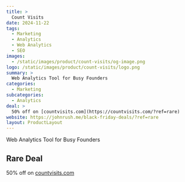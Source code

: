 ```yaml
---
title: >
  Count Visits
date: 2024-11-22
tags:
  - Marketing
  - Analytics
  - Web Analytics
  - SEO
images:
  - /static/images/product/count-visits/og-image.png
logo: /static/images/product/count-visits/logo.png
summary: >
  Web Analytics Tool for Busy Founders
categories:
  - Marketing
subcategories:
  - Analytics
deal: >
  50% off on [countvisits.com](https://countvisits.com/?ref=rare)
website: https://johnrush.me/black-friday-deals/?ref=rare
layout: ProductLayout
---
```

Web Analytics Tool for Busy Founders

## Rare Deal

50% off on [countvisits.com](https://countvisits.com/?ref=rare)
